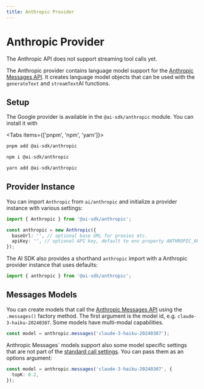 ```yaml
---
title: Anthropic Provider
---
```



# Anthropic Provider

<Callout>The Anthropic API does not support streaming tool calls yet.</Callout>

The Anthropic provider contains language model support for the [Anthropic Messages API](https://docs.anthropic.com/claude/reference/messages_post).
It creates language model objects that can be used with the `generateText` and `streamText`AI functions.

## Setup

The Google provider is available in the `@ai-sdk/anthropic` module. You can install it with

<Tabs items={['pnpm', 'npm', 'yarn']}>
  <Tab>

```bash
pnpm add @ai-sdk/anthropic
```

   </Tab>
  <Tab>
  
```bash 
npm i @ai-sdk/anthropic
```
  
  </Tab>
  <Tab>
  
```bash 
yarn add @ai-sdk/anthropic 
```
  
  </Tab>
</Tabs>

## Provider Instance

You can import `Anthropic` from `ai/anthropic` and initialize a provider instance with various settings:

```ts
import { Anthropic } from '@ai-sdk/anthropic';

const anthropic = new Anthropic({
  baseUrl: '', // optional base URL for proxies etc.
  apiKey: '', // optional API key, default to env property ANTHROPIC_API_KEY
});
```

The AI SDK also provides a shorthand `anthropic` import with a Anthropic provider instance that uses defaults:

```ts
import { anthropic } from '@ai-sdk/anthropic';
```

## Messages Models

You can create models that call the [Anthropic Messages API](https://docs.anthropic.com/claude/reference/messages_post) using the `.messages()` factory method.
The first argument is the model id, e.g. `claude-3-haiku-20240307`.
Some models have multi-modal capabilities.

```ts
const model = anthropic.messages('claude-3-haiku-20240307');
```

Anthropic Messages` models support also some model specific settings that are not part of the [standard call settings](/docs/ai-core/settings).
You can pass them as an options argument:

```ts
const model = anthropic.messages('claude-3-haiku-20240307', {
  topK: 0.2,
});
```
